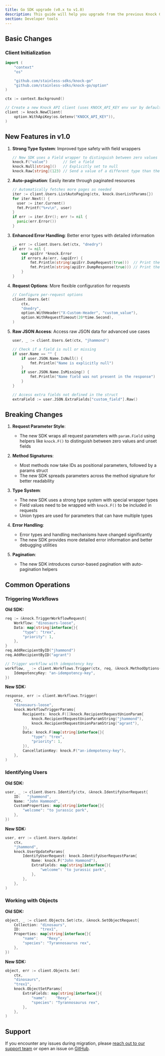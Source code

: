 ```yaml
---
title: Go SDK upgrade (v0.x to v1.0)
description: This guide will help you upgrade from the previous Knock Go SDK to the new v1.0 Go SDK.
section: Developer tools
---
```


## Basic Changes

### Client Initialization

```go
import (
    "context"
    "os"

    "github.com/stainless-sdks/knock-go"
    "github.com/stainless-sdks/knock-go/option"
)

ctx := context.Background()

// Create a new Knock API client (uses KNOCK_API_KEY env var by default)
client := knock.NewClient(
    option.WithApiKey(os.Getenv("KNOCK_API_KEY")),
)
```

## New Features in v1.0

1. **Strong Type System**: Improved type safety with field wrappers

   ```go
   // New SDK uses a Field wrapper to distinguish between zero values and unset fields
   knock.F("value")       // Set a field
   knock.Null[string]()   // Explicitly set to null
   knock.Raw[string](123) // Send a value of a different type than the field's type
   ```

2. **Auto-pagination**: Easily iterate through paginated resources

   ```go
   // Automatically fetches more pages as needed
   iter := client.Users.ListAutoPaging(ctx, knock.UserListParams{})
   for iter.Next() {
     user := iter.Current()
     fmt.Printf("%+v\n", user)
   }
   if err := iter.Err(); err != nil {
     panic(err.Error())
   }
   ```

3. **Enhanced Error Handling**: Better error types with detailed information

   ```go
   _, err := client.Users.Get(ctx, "dnedry")
   if err != nil {
       var apiErr *knock.Error
       if errors.As(err, &apiErr) {
           fmt.Println(string(apiErr.DumpRequest(true)))  // Print the serialized HTTP request
           fmt.Println(string(apiErr.DumpResponse(true))) // Print the serialized HTTP response
       }
   }
   ```

4. **Request Options**: More flexible configuration for requests

   ```go
   // Configure per-request options
   client.Users.Get(
       ctx,
       "dnedry",
       option.WithHeader("X-Custom-Header", "custom_value"),
       option.WithRequestTimeout(20*time.Second),
   )
   ```

5. **Raw JSON Access**: Access raw JSON data for advanced use cases

   ```go
   user, _ := client.Users.Get(ctx, "jhammond")

   // Check if a field is null or missing
   if user.Name == "" {
       if user.JSON.Name.IsNull() {
           fmt.Println("Name is explicitly null")
       }
       if user.JSON.Name.IsMissing() {
           fmt.Println("Name field was not present in the response")
       }
   }

   // Access extra fields not defined in the struct
   extraField := user.JSON.ExtraFields["custom_field"].Raw()
   ```

## Breaking Changes

1. **Request Parameter Style**:

   - The new SDK wraps all request parameters with `param.Field` using helpers like `knock.F()` to distinguish between zero values and unset fields

2. **Method Signatures**:

   - Most methods now take IDs as positional parameters, followed by a params struct
   - The new SDK spreads parameters across the method signature for better readability

3. **Type System**:

   - The new SDK uses a strong type system with special wrapper types
   - Field values need to be wrapped with `knock.F()` to be included in requests
   - Union types are used for parameters that can have multiple types

4. **Error Handling**:

   - Error types and handling mechanisms have changed significantly
   - The new SDK provides more detailed error information and better debugging utilities

5. **Pagination**:
   - The new SDK introduces cursor-based pagination with auto-pagination helpers

## Common Operations

### Triggering Workflows

**Old SDK:**

```go
req := &knock.TriggerWorkflowRequest{
    Workflow: "dinosaurs-loose",
    Data: map[string]interface{}{
        "type": "trex",
        "priority": 1,
    },
}
req.AddRecipientByID("jhammond")
req.AddRecipientByID("agrant")

// Trigger workflow with idempotency key
workflow, _ := client.Workflows.Trigger(ctx, req, &knock.MethodOptions{
    IdempotencyKey: "an-idempotency-key",
})
```

**New SDK:**

```go
response, err := client.Workflows.Trigger(
    ctx,
    "dinosaurs-loose",
    knock.WorkflowTriggerParams{
        Recipients: knock.F([]knock.RecipientRequestUnionParam{
            knock.RecipientRequestUnionParamString("jhammond"),
            knock.RecipientRequestUnionParamString("agrant"),
        }),
        Data: knock.F(map[string]interface{}{
            "type": "trex",
            "priority": 1,
        }),
        CancellationKey: knock.F("an-idempotency-key"),
    },
)
```

### Identifying Users

**Old SDK:**

```go
user, _ := client.Users.Identify(ctx, &knock.IdentifyUserRequest{
    ID:   "jhammond",
    Name: "John Hammond",
    CustomProperties: map[string]interface{}{
        "welcome": "to jurassic park",
    },
})
```

**New SDK:**

```go
user, err := client.Users.Update(
    ctx,
    "jhammond",
    knock.UserUpdateParams{
        IdentifyUserRequest: knock.IdentifyUserRequestParam{
            Name: knock.F("John Hammond"),
            ExtraFields: map[string]interface{}{
                "welcome": "to jurassic park",
            },
        },
    },
)
```

### Working with Objects

**Old SDK:**

```go
object, _ := client.Objects.Set(ctx, &knock.SetObjectRequest{
    Collection: "dinosaurs",
    ID:         "trex1",
    Properties: map[string]interface{}{
        "name":    "Rexy",
        "species": "Tyrannosaurus rex",
    },
})
```

**New SDK:**

```go
object, err := client.Objects.Set(
    ctx,
    "dinosaurs",
    "trex1",
    knock.ObjectSetParams{
        ExtraFields: map[string]interface{}{
            "name":    "Rexy",
            "species": "Tyrannosaurus rex",
        },
    },
)
```

## Support

If you encounter any issues during migration, please [reach out to our support team](mailto:support@knock.app) or open an issue on [GitHub](https://github.com/knocklabs/knock-go/issues).

